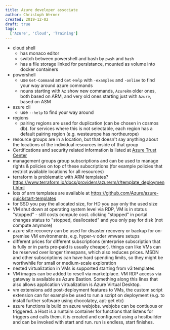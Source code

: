 ```yaml
---
title: Azure developer associate
author: Christoph Werner
created: 2019-12-02
draft: true
tags:
  ['Azure', 'Cloud', 'Training']
---
```


- cloud shell
  - has monaco editor
  - switch between powershell and bash by `pwsh` and `bash`
  - has a file storage linked for persistance, mounted as volume into docker containers
- powershell
  - use `Get-Command` and `Get-Help` with `-examples` and `-online` to find your way around azure commands
  - nouns starting with `Az` show new commands, `AzureRm` older ones, both based on ARM, and very old ones starting just with `Azure`, based on ASM
- azure cli
  - use `--help` to find your way around
- regions
  - pairing regions are used for duplication (can be chosen in cosmos db). for services where this is not selectable, each region has a default pairing region (e.g. westeurope has northeurope)
- resource groups are in a location, but that doesn't say anything about the locations of the individual resources inside of that group
- Certifications and security related information is listed at [Azure Trust Center](https://azure.microsoft.com/de-de/overview/trusted-cloud/)
- management groups group subscriptions and can be used to manage rights & policies on top of these subscriptions (for example policies that restrict available locations for all resources)
- terraform is problematic with ARM templates? https://www.terraform.io/docs/providers/azurerm/r/template_deployment.html
- lots of arm templates are available at https://github.com/Azure/azure-quickstart-templates
- for SSD you pay the allocated size, for HD you pay only the used size
- VM shut down at operating system level via RDP, VM is in status "stopped" - still costs compute cost. clicking "stopped" in portal changes status to "stopped, deallocated" and you only pay for disk (not compute anymore)
- azure site recovery can be used for disaster recovery or backup for on-premise VM environments, e.g. hyper-v oder vmware setups
- different prices for different subscriptions (enterprise subscription that is fully or in parts pre-paid is usually cheaper). things can like VMs can be reserved over longer timespans, which also reduces prices. MSDN and other subscriptions can have hard spending limits, so they might be worthwhile for small or medium-scale exploration
- nested virtualization in VMs is supported starting from v3 templates
- VM images can be added to resell via marketplace. VM RDP access via gateway is available as Azure Bastion. Something along this lines that also allows application virtualization is Azure Virtual Desktop.
- vm extensions add post-deployment features to VMs, the custom script extension can for example be used to run a script on deployment (e.g. to install further software using chocolatey, apt-get etc)
- azure functions is build on azure webjobs. webjobs can be contiuous or triggered. a Host is a runtaim container for functions that listens for triggers and calls them. it is created and configured using a hostbuilder and can be invoked with start and run. run is endless, start finishes.
